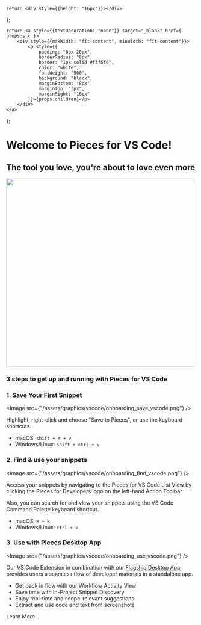     return <div style={{height: "16px"}}></div>
};

    return <a style={{textDecoration: "none"}} target="_blank" href={ props.src }>
        <div style={{maxWidth: "fit-content", minWidth: "fit-content"}}>
            <p style={{
                padding: "8px 20px",
                borderRadius: "8px",
                border: "1px solid #f3f5f6",
                color: "white",
                fontWeight: "500",
                background: "black",
                marginBottom: "8px",
                marginTop: "3px",
                marginRight: "16px"
            }}>{props.children}</p>
        </div>
    </a>
};

# Welcome to Pieces for VS Code!
## The tool you love, you're about to love even more

<a target="_blank" href="https://www.youtube.com/watch?v=azAk_zQfAak">
    <Image width="500" src={"/assets/graphics/vscode/onboarding_started_yt_vscode.png"}/>
</a>

### 3 steps to get up and running with Pieces for VS Code

### 1. Save Your First Snippet

<Image src={"/assets/graphics/vscode/onboarding_save_vscode.png"} />

Highlight, right-click and choose "Save to Pieces", or use the keyboard shortcuts.

- macOS: ```shift + ⌘ + v```
- Windows/Linux: ```shift + ctrl + v```

### 2. Find & use your snippets

<Image src={"/assets/graphics/vscode/onboarding_find_vscode.png"} />

Access your snippets by navigating to the Pieces for VS Code List View by clicking the Pieces for Developers logo on the left-hand Action Toolbar.

Also, you can search for and view your snippets using the VS Code Command Palette keyboard shortcut.

- macOS: ```⌘ + k```
- Windows/Linux: ```ctrl + k```

### 3. Use with Pieces Desktop App

<Image src={"/assets/graphics/vscode/onboarding_use_vscode.png"} />

Our VS Code Extension in combination with our <a target="_blank" href="https://pieces.app">Flagship Desktop App</a> provides users a seamless flow of developer materials in a standalone app.

- Get back in flow with our Workflow Activity View
- Save time with In-Project Snippet Discovery
- Enjoy real-time and scope-relevant suggestions
- Extract and use code and text from screenshots

<InstallButton src="https://pieces.app/">Learn More</InstallButton>

